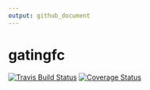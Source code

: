 ```yaml
---
output: github_document
---
```


# gatingfc

[![Travis Build Status](https://travis-ci.org/significantstats/gatingfc.svg?branch=master)](https://travis-ci.org/significantstats/gatingfc)
[![Coverage Status](https://codecov.io/gh/significantstats/gatingfc/branch/master/graph/badge.svg)](https://codecov.io/gh/significantstats/gatingfc)

